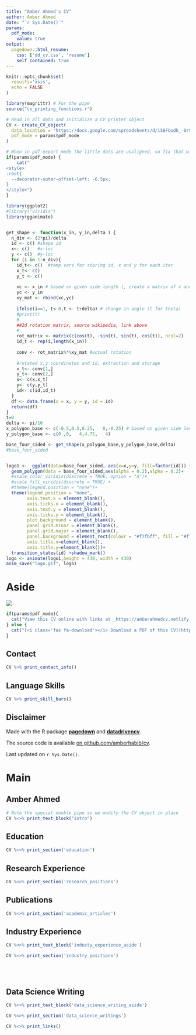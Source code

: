 ```yaml
---
title: "Amber Ahmed's CV"
author: Amber Ahmed
date: "`r Sys.Date()`"
params:
  pdf_mode:
    value: true
output:
  pagedown::html_resume:
    css: ['dd_cv.css', 'resume']
    self_contained: true
---
```


```r
knitr::opts_chunk$set(
  results='asis', 
  echo = FALSE
)

library(magrittr) # For the pipe
source("cv_printing_functions.r")

# Read in all data and initialize a CV printer object
CV <- create_CV_object(
  data_location = "https://docs.google.com/spreadsheets/d/15BFQxdh_-8rVkvc3ysKDfKVny2pqQqZz0PnTs5HbgLg/edit#gid=340636497",  
  pdf_mode = params$pdf_mode
)

```


```r
# When in pdf export mode the little dots are unaligned, so fix that with some conditional CSS.
if(params$pdf_mode) {
    cat("
<style>
:root{
  --decorator-outer-offset-left: -6.5px;
}
</style>")
}
```
```r
library(ggplot2)
#library("viridis") 
library(gganimate)


get_shape <- function(x_in, y_in,delta ) {
  n_div <- (2*pi)/delta
  id <- c() #shape id
  x<- c()   #x-loc
  y <- c()  #y-loc
  for (i in 1:n_div){
    id_t<- c()  #temp vars for storing id, x and y for each iter
    x_t<- c()
    y_t <- c()
    
    xc <- x_in # based on given side length l, create a matrix of x and y
    yc <- y_in
    xy_mat <- rbind(xc,yc)
    
    ifelse(i==1, t<-0,t <- t+delta) # change in angle (t for theta)
    #print(t)
    #
    ##2d rotation matrix, source wikipedia, link above
    #
    rot_matrix <- matrix(c(cos(t), -sin(t), sin(t), cos(t)), ncol=2) 
    id_t <- rep(i,length(x_in))
    
    conv <- rot_matrix%*%xy_mat #actual rotation
    
    #rotated x,y coordinates and id, extraction and storage
    x_t<- conv[1,] 
    y_t<- conv[2,]
    x<- c(x,x_t)
    y<- c(y,y_t)
    id<- c(id,id_t)
  }
  df <- data.frame(x = x, y = y, id = id)
  return(df) 
}
t=0
delta <- pi/10
x_polygon_base <- c(-0.5,0.5,0.25,   0,-0.25) # based on given side length l, create a matrix of x and y
y_polygon_base <- c(0 ,0,   4,4.75,   4)

base_four_sided <- get_shape(x_polygon_base,y_polygon_base,delta)
#base_four_sided 


logo1 <-  ggplot(data=base_four_sided, aes(x=x,y=y, fill=factor(id))) +
  geom_polygon(data = base_four_sided,aes(alpha = 0.2),alpha = 0.2)+
  #scale_color_viridis(discrete = TRUE, option = "A")+
  #scale_fill_viridis(discrete = TRUE) +
  #theme(legend.position = "none")+
  theme(legend.position = "none",
        axis.text.x = element_blank(),
        axis.ticks.x = element_blank(),
        axis.text.y = element_blank(),
        axis.ticks.y = element_blank(),
        plot.background = element_blank(),
        panel.grid.minor = element_blank(),
        panel.grid.major = element_blank(),
        panel.background = element_rect(colour = "#f7fbff", fill = "#f7fbff", size=5),
        axis.title.x=element_blank(),
        axis.title.y=element_blank())+
  transition_states(id) +shadow_mark()
logo <- animate(logo1,height = 430, width = 430)
anim_save("logo.gif", logo)
```

Aside
================================================================================

<!-- Swap image with your preferred logo -->
![](logo.gif)

```r
if(params$pdf_mode){
  cat("View this CV online with links at _https://amberahmedcv.netlify.app/")
} else {
  cat("[<i class='fas fa-download'></i> Download a PDF of this CV](https://github.com/AmberHabib/cv/raw/master/Ahmedcv.pdf)")
}
```

Contact {#contact}
--------------------------------------------------------------------------------

```r
CV %>% print_contact_info()
```



Language Skills {#skills}
--------------------------------------------------------------------------------

```r
CV %>% print_skill_bars()
```



Disclaimer {#disclaimer}
--------------------------------------------------------------------------------

Made with the R package [**pagedown**](https://github.com/rstudio/pagedown) and [**datadrivencv**](https://github.com/nstrayer/cv). 

The source code is available [on github.com/amberhabib/cv](https://github.com/AmberHabib/cv).

Last updated on `r Sys.Date()`.



Main
================================================================================

Amber Ahmed {#title}
--------------------------------------------------------------------------------

```r
# Note the special double pipe so we modify the CV object in place
CV %<>% print_text_block("intro") 
```



Education {data-icon=graduation-cap data-concise=true}
--------------------------------------------------------------------------------

```r
CV %<>% print_section('education')
```



Research Experience {data-icon=laptop}
--------------------------------------------------------------------------------

```r
CV %<>% print_section('research_positions')
```

Publications {data-icon=book}
--------------------------------------------------------------------------------

```r
CV %<>% print_section('academic_articles')
```

Industry Experience {data-icon=suitcase}
--------------------------------------------------------------------------------

::: aside
```r
CV %<>% print_text_block('industy_experience_aside')
```
:::

```r
CV %<>% print_section('industry_positions')
```


<br>
<br>


Data Science Writing {data-icon=chart-line}
--------------------------------------------------------------------------------

::: aside
```r
CV %<>% print_text_block('data_science_writing_aside')
```
:::

```r
CV %<>% print_section('data_science_writings')
```


```r
CV %<>% print_links()
```


